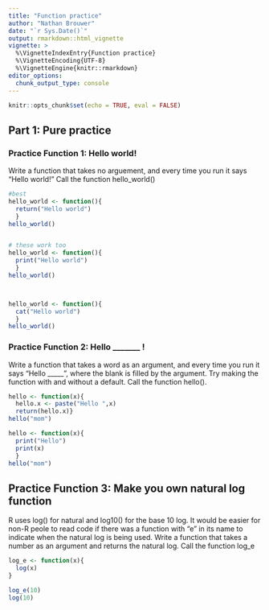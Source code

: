 ```yaml
---
title: "Function practice"
author: "Nathan Brouwer"
date: "`r Sys.Date()`"
output: rmarkdown::html_vignette
vignette: >
  %\VignetteIndexEntry{Function practice}
  %\VignetteEncoding{UTF-8}
  %\VignetteEngine{knitr::rmarkdown}
editor_options: 
  chunk_output_type: console
---
```



```r
knitr::opts_chunk$set(echo = TRUE, eval = FALSE)
```

## Part 1: Pure practice

### Practice Function 1: Hello world!

Write a function that takes no arguement, and every time you run it says "Hello world!"  Call the function hello_world()

```r
#best
hello_world <- function(){
  return("Hello world")
  }
hello_world()


# these work too
hello_world <- function(){
  print("Hello world")
  }
hello_world()



hello_world <- function(){
  cat("Hello world")
  }
hello_world()
```


### Practice Function 2: Hello _______ !

Write a function that takes a word as an argument, and every time you run it says "Hello _____ ", where the blank is filled by the argument.  Try making the function with and without a default.  Call the function hello().

```r
hello <- function(x){
  hello.x <- paste("Hello ",x)
  return(hello.x)}
hello("mom")

hello <- function(x){
  print("Hello")
  print(x)
  }
hello("mom")
```




## Practice Function 3: Make you own natural log function

R uses log() for natural and log10() for the base 10 log.  It would be easier for non-R peole to read code if there was a function with "e" in its name to indicate when the natural log is being used.  Write a function that takes a number as an argument and returns the natural log.  Call the function log_e

```r
log_e <- function(x){
  log(x)
}

log_e(10)
log(10)
```

